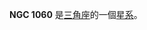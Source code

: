 {{NGCInfoBox|NGCID=NGC 1060|發現者=弗里德里希·威廉·赫歇爾|發現日期=1784年9月12日|其他編號=UGC 2191,MCG 5-7-35,ZWG 505.38|曆元=J2000.0|赤經=43分15秒
|赤緯=32°25'29"|星座=三角座|星體=星系|星等=12|表面亮度=13.6|藍等=13}}

'''NGC 1060''' 是[[三角座|三角座]]的一個[[星系|星系]]。

{{NGCReference|1060}}
{{Catalogs|NGC=1060}}